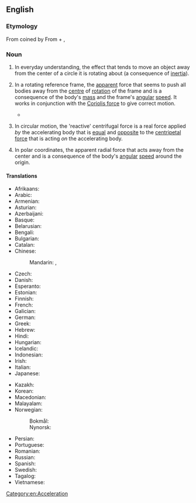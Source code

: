 {{also|centrifugal-force}}
==English==
{{wikipedia}}
{{rfm|en}}

===Etymology===
From {{etyl|NL.|en}}  coined by {{w|Christiaan Huygens}}  From {{etyl|la|en}} {{m|la|centrum||center}} + {{m|la|fugiō||to flee}} {{suffix|en||al}},

===Noun===
{{en-noun|~}}

# In everyday understanding, the effect that tends to move an object away from the center of a circle it is rotating about (a consequence of [[inertia]]).
# {{lb|en|physics}} In a rotating reference frame, the [[apparent]] force that seems to push all bodies away from the [[centre]] of [[rotation]] of the frame and is a consequence of the body's [[mass]] and the frame's [[angular]] [[speed]]. It works in conjunction with the [[Coriolis force]] to give correct motion.
#*{{quote-video game|en||developer={{w|BioWare}}|title={{w|Mass Effect (video game)|Mass Effect}}|location=Redwood City|publisher=Electronic Arts|year=2008|platform=PC|scene=Citadel Station: Statistics Codex entry|isbn=9780784546642|oclc=246633669|passage=Although the Citadel is equipped with mass-effect-generating element-zero cores, most of the gravity on the station is generated by the '''centrifugal force''' of rotation.}}
# {{lb|en|physics}} In circular motion, the 'reactive' centrifugal force is a real force applied ''by'' the accelerating body that is [[equal]] and [[opposite]] to the [[centripetal force]] that is acting ''on'' the accelerating body.
# {{lb|en|physics}} In polar coordinates, the apparent radial force that acts away from the center and is a consequence of the body's [[angular]] [[speed]] around the origin.

====Translations====
{{trans-top|force}}
* Afrikaans: {{t|af|middelpuntvliedende krag}}
* Arabic: {{t|ar|قوة الطرد المركزي}}
* Armenian: {{t|hy|կենտրոնախույս ուժ}}
* Asturian: {{t|ast|fuercia centrífuga|f}}
* Azerbaijani: {{t|az|mərkəzdənqaçma qüvvəsi}}
* Basque: {{t|eu|indar zentrifugo}}
* Belarusian: {{t|be|цэнтрабежная сіла|f}}
* Bengali: {{t|bn|কেন্দ্রবিমুখী বল}}
* Bulgarian: {{t|bg|центробежна сила|f}}
* Catalan: {{t|ca|força centrífuga|f}}
* Chinese:
*: Mandarin: {{t+|cmn|離心力}}, {{t+|cmn|离心力|tr=líxīnlì}}
* Czech: {{t|cs|odstředivá síla|f}}
* Danish: {{t|da|centrifugalkraft}}
* Esperanto: {{t|eo|centrifuga forto}}
* Estonian: {{t|et|tsentrifugaaljõud}}
* Finnish: {{t|fi|keskipakoisvoima}}
* French: {{t|fr|force centrifuge|f}}
* Galician: {{t+|gl|forza centrífuga|f}}
* German: {{t+|de|Zentrifugalkraft|f}}
* Greek: {{t|el|φυγόκεντρος δύναμη}}
* Hebrew: {{t|he|כוח צנטריפוגלי}}
* Hindi: {{t|hi|अपकेन्द्रिय बल}}
* Hungarian: {{t+|hu|centrifugális erő}}
* Icelandic: {{t|is|miðflóttakraftur|m}}
* Indonesian: {{t|id|gaya sentrifugal}}
* Irish: {{t|ga|fórsa lártheifeach|m}}
* Italian: {{t+|it|forza centrifuga|f}}
* Japanese: {{t+|ja|遠心力|tr=えんしんりょく, enshinryoku|sc=Jpan}}
{{trans-mid}}
* Kazakh: {{t|kk|центрден тепкіш күш}}
* Korean: {{t+|ko|원심력}}
* Macedonian: {{t|mk|центрифугална сила|f}}
* Malayalam: {{t+|ml|അപകേന്ദ്രബലം}}
* Norwegian:
*: Bokmål: {{t|no|sentrifugalkraft|m|f}}
*: Nynorsk: {{t|nn|sentrifugalkraft|f}}
* Persian: {{t|fa|نیروی گریز از مرکز}}
* Portuguese: {{t+|pt|força centrífuga|f}}
* Romanian: {{t+|ro|forță centrifugă|f}}
* Russian: {{t|ru|центробе́жная си́ла|f}}
* Spanish: {{t|es|fuerza centrífuga|f}}
* Swedish: {{t+|sv|centrifugalkraft|c}}
* Tagalog: {{t|tl|basisig}}
* Vietnamese: {{t|vi|lực li tâm}}
{{trans-bottom}}
[[Category:en:Acceleration]]